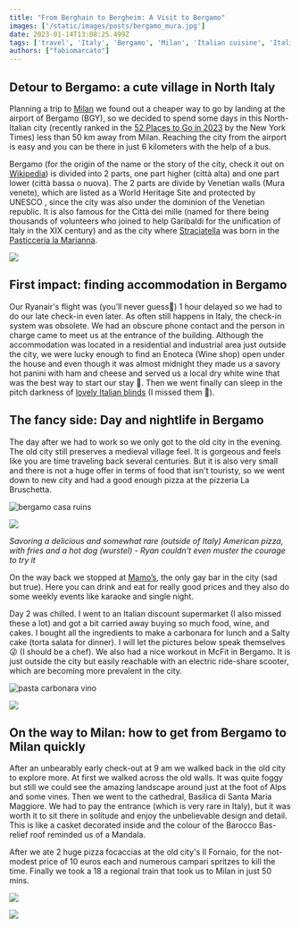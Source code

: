 ```yaml
---
title: "From Berghain to Bergheim: A Visit to Bergamo"
images: ['/static/images/posts/bergamo_mura.jpg']
date: 2023-01-14T13:08:25.499Z
tags: ['travel', 'Italy', 'Bergamo', 'Milan', 'Italian cuisine', 'Italian culture', 'Italian history', 'Italian wine', 'Italian architecture', 'UNESCO World Heritage Site', 'Venetian walls', 'pizza', 'gay bar', 'karaoke night', 'electric ride-share scooter', 'pasta carbonara', 'foodies', 'food']
authors: ["fabiomarcato"]
---
```


## Detour to Bergamo: a cute village in North Italy

Planning a trip to [Milan](https://www.thefabryk.com/best-aperitivo-milan/) we found out a cheaper way to go by landing at the airport of Bergamo (BGY), so we decided to spend some days in this North-Italian city (recently ranked in the [52 Places to Go in 2023](https://www.nytimes.com/interactive/2023/travel/52-places-travel-2023.html) by the New York Times) less than 50 km away from Milan. Reaching the city from the airport is easy and you can be there in just 6 kilometers with the help of a bus. 

Bergamo (for the origin of the name or the story of the city, check it out on [Wikipedia](https://en.wikipedia.org/wiki/Bergamo)) is divided into 2 parts, one part higher (città alta) and one part lower (città bassa o nuova). The 2 parts are divide by Venetian walls (Mura venete), which are listed as a World Heritage Site and protected by UNESCO , since the city was also under the dominion of the Venetian republic. It is also famous for the Città dei mille (named for there being thousands of volunteers who joined to help Garibaldi for the unification of Italy in the XIX century) and as the city where [Straciatella](https://en.wikipedia.org/wiki/Stracciatella_(ice_cream)) was born in the [Pasticceria la Marianna](https://lamarianna.it/).

![](https://res.cloudinary.com/dx4cuted1/image/upload/q_60/v1666531369/italy%202022/bergamo_alta.jpg)

## First impact: finding accommodation in Bergamo

Our Ryanair's flight was (you’ll never guess🤪) 1 hour delayed so we had to do our late check-in even later. As often still happens in Italy, the check-in system was obsolete. We had an obscure phone contact and the person in charge came to meet us at the entrance of the building. Although the accommodation was located in a residential and industrial area just outside the city, we were lucky enough to find an Enoteca (Wine shop) open under the house and even though it was almost midnight they made us a savory hot panini with ham and cheese and served us a local dry white wine that was the best way to start our stay 🤩. Then we went finally can sleep in the pitch darkness of [lovely Italian blinds](https://www.quora.com/Why-does-every-house-building-in-Europe-Specifically-Italy-have-rolling-window-shutters-while-they-are-never-seen-in-America) (I missed them 🫣).

## The fancy side: Day and nightlife in Bergamo

The day after we had to work so we only got to the old city in the evening. The old city still preserves a medieval village feel. It is gorgeous and feels like you are time traveling back several centuries. But it is also very small and there is not a huge offer in terms of food that isn't touristy, so we went down to new city and had a good enough pizza at the pizzeria La Bruschetta.

![bergamo casa ruins](https://res.cloudinary.com/dx4cuted1/image/upload/q_60/v1666531384/italy%202022/1FC51D70-25A4-4F40-B4BB-99E88DC00045_s9pnlc.jpg)

![](https://res.cloudinary.com/dx4cuted1/image/upload/q_60/v1666531377/italy%202022/pizza_americana_wrustel_fries.jpg)

*Savoring a delicious and somewhat rare (outside of Italy) American pizza, with fries and a hot dog (wurstel) - Ryan couldn't even muster the courage to try it*

On the way back we stopped at [Mamo’s](https://www.instagram.com/mamos_queer_bergamo/?hl=en), the only gay bar in the city (sad but true). Here you can drink and eat for really good prices and they also do some weekly events like karaoke and single night.

Day 2 was chilled. I went to an Italian discount supermarket (I also missed these a lot) and got a bit carried away buying so much food, wine, and cakes. I bought all the ingredients to make a carbonara for lunch and a Salty cake (torta salata for dinner). I will let the pictures below speak themselves 😜 (I should be a chef). We also had a nice workout in McFit in Bergamo. It is just outside the city but easily reachable with an electric ride-share scooter, which are becoming more prevalent in the city.

![pasta carbonara vino](https://res.cloudinary.com/dx4cuted1/image/upload/q_60/v1666531386/italy%202022/pasta_carbonara.jpg)

![](https://res.cloudinary.com/dx4cuted1/image/upload/q_60/v1666531373/italy%202022/torta_salata_speck.jpg)

## On the way to Milan: how to get from Bergamo to Milan quickly

After an unbearably early check-out at 9 am we walked back in the old city to explore more. At first we walked across the old walls. It was quite foggy but still we could see the amazing landscape around just at the foot of Alps and some vines. Then we went to the cathedral, Basilica di Santa Maria Maggiore. We had to pay the entrance (which is very rare in Italy), but it was worth it to sit there in solitude and enjoy the unbelievable design and detail. This is like a casket decorated inside and the colour of the Barocco Bas-relief roof reminded us of a Mandala.

After we ate 2 huge pizza focaccias at the old city's Il Fornaio, for the not-modest price of 10 euros each and numerous campari spritzes to kill the time. Finally we took a 18 a regional train that took us to Milan in just 50 mins.

![](https://res.cloudinary.com/dx4cuted1/image/upload/q_60/v1666531381/italy%202022/bergamo_cathedral_duomo.jpg)

![](https://res.cloudinary.com/dx4cuted1/image/upload/q_60/v1666531373/italy%202022/101CAAEC-A36F-4BF1-B1B5-207AA78616D8_xxd1iy.jpg)